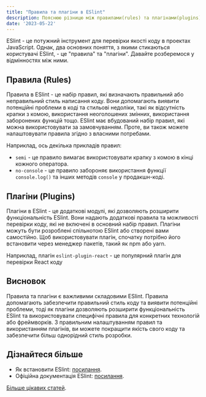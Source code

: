---
title: "Правила та плагіни в ESlint"
description: Пояснюю різницю між правилами(rules) та плагінами(plugins) у ESLint.
date: '2023-05-22'
---

ESlint - це потужний інструмент для перевірки якості коду в проектах JavaScript. Однак, два основних поняття, з якими стикаються користувачі ESlint, - це "правила" та "плагіни". Давайте розберемося у відмінностях між ними.

## Правила (Rules)

Правила в ESlint - це набір правил, які визначають правильний або неправильний стиль написання коду. Вони допомагають виявити потенційні проблеми в коді та стильові недоліки, такі як відсутність крапки з комою, використання неоголошених змінних, використання заборонених функцій тощо. ESlint має вбудований набір правил, які можна використовувати за замовчуванням. Проте, ви також можете налаштовувати правила згідно з власними потребами.

Наприклад, ось декілька прикладів правил:

- `semi` - це правило вимагає використовувати крапку з комою в кінці кожного оператора.
- `no-console` - це правило забороняє використання функції `console.log()` та інших методів `console` у продакшн-коді.

## Плагіни (Plugins)

Плагіни в ESlint - це додаткові модулі, які дозволяють розширити функціональність ESlint. Вони надають додаткові правила та можливості перевірки коду, які не включені в основний набір правил. Плагіни можуть бути розроблені спільнотою ESlint або створені вами самостійно. Щоб використовувати плагін, спочатку потрібно його встановити через менеджер пакетів, такий як npm або yarn.

Наприклад, плагін `eslint-plugin-react` - це популярний плагін для перевірки React коду

## Висновок

Правила та плагіни є важливими складовими ESlint. Правила допомагають забезпечити правильний стиль коду та виявити потенційні проблеми, тоді як плагіни дозволяють розширити функціональність ESlint та використовувати специфічні правила для конкретних технологій або фреймворків. З правильним налаштуванням правил та використанням плагінів, ви можете покращити якість свого коду та забезпечити більш однорідний стиль розробки.

## Дізнайтеся більше

- Як встановити ESlint: [посилання](eslint-setup).
- Oфіційна документація ESlint: [посилання](https://eslint.org/docs/latest/).

[Більше цікавих статей](/).